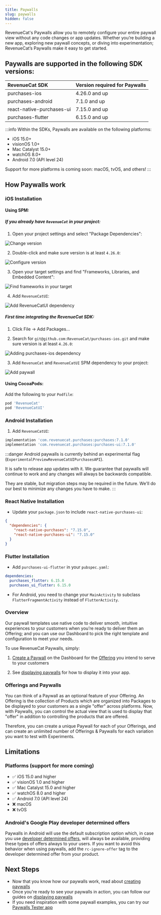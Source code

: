 ```yaml
---
title: Paywalls
slug: paywalls
hidden: false
---
```

RevenueCat's Paywalls allow you to remotely configure your entire paywall view without any code changes or app updates. Whether you’re building a new app, exploring new paywall concepts, or diving into experimentation; RevenueCat’s Paywalls make it easy to get started.

## Paywalls are supported in the following SDK versions:
| RevenueCat SDK           | Version required for Paywalls | 
| :----------------------- | :--------------------------------------------- |
| purchases-ios             | 4.26.0 and up                 |
| purchases-android         | 7.1.0 and up                  |
| react-native-purchases-ui | 7.15.0 and up                 | 
| purchases-flutter         | 6.15.0 and up                 |

:::info
Within the SDKs, Paywalls are available on the following platforms:
- iOS 15.0+
- visionOS 1.0+
- Mac Catalyst 15.0+
- watchOS 8.0+
- Android 7.0 (API level 24)

Support for more platforms is coming soon: macOS, tvOS, and others!
:::


<YouTubeEmbed videoId="xSc9ICeyJpk" title="Introducing RevenueCat Paywalls" />

## How Paywalls work

### iOS Installation

#### Using SPM:

##### If you already have `RevenueCat` in your project:

1. Open your project settings and select "Package Dependencies":

![Change version](https://github.com/RevenueCat/purchases-ios/assets/685609/d317fd33-8270-4d9b-9b38-8f5f14342b04)

2. Double-click and make sure version is at least `4.26.0`:

![Configure version](https://github.com/RevenueCat/purchases-ios/assets/685609/f537a1e1-a1ab-4e6f-986c-05abdcf1dd9f)

3. Open your target settings and find "Frameworks, Libraries, and Embedded Content":

![Find frameworks in your target](https://github.com/RevenueCat/purchases-ios/assets/685609/af078e9a-4b98-42c6-8ca7-6f79aebdf3e0)

4. Add `RevenueCatUI`:

![Add RevenueCatUI dependency](https://github.com/RevenueCat/purchases-ios/assets/685609/c2a3498c-b80d-405c-bdf6-75de927ea58e)

##### First time integrating the RevenueCat SDK:

1. Click File -> Add Packages...

2. Search for `git@github.com:RevenueCat/purchases-ios.git` and make sure version is at least `4.26.0`:

![Adding purchases-ios dependency](https://github.com/RevenueCat/purchases-ios/assets/685609/18291043-5710-4944-ba12-7d6d83bde240)

3. Add `RevenueCat` and `RevenueCatUI` SPM dependency to your project:

![Add paywall](https://files.readme.io/9140485-Screenshot_2023-08-04_at_12.08.07.png)

#### Using CocoaPods:

Add the following to your `Podfile`:
```ruby
pod 'RevenueCat'
pod 'RevenueCatUI'
```

### Android Installation

1. Add `RevenueCatUI`:
```groovy build.gradle
implementation 'com.revenuecat.purchases:purchases:7.1.0'
implementation 'com.revenuecat.purchases:purchases-ui:7.1.0'
```

:::danger
Android paywalls is currently behind an experimental flag (`ExperimentalPreviewRevenueCatUIPurchasesAPI`).

It is safe to release app updates with it. We guarantee that paywalls will continue to work and any changes will always be backwards compatible.

They are stable, but migration steps may be required in the future. We'll do our best to minimize any changes you have to make.
:::

### React Native Installation

- Update your `package.json` to include `react-native-purchases-ui`:
```json
{
  "dependencies": {
    "react-native-purchases": "7.15.0",
    "react-native-purchases-ui": "7.15.0"
  }
}
```

### Flutter Installation

- Add `purchases-ui-flutter` in your `pubspec.yaml`:
```yaml
dependencies:
  purchases_flutter: 6.15.0
  purchases_ui_flutter: 6.15.0
```
- For Android, you need to change your `MainActivity` to subclass `FlutterFragmentActivity` instead of `FlutterActivity`.

### Overview

Our paywall templates use native code to deliver smooth, intuitive experiences to your customers when you’re ready to deliver them an Offering; and you can use our Dashboard to pick the right template and configuration to meet your needs.

To use RevenueCat Paywalls, simply:

1. [Create a Paywall](/docs/tools/paywalls/creating-paywalls) on the Dashboard for the [Offering](/docs/getting-started/entitlements) you intend to serve to your customers

2. See [displaying paywalls](/docs/tools/paywalls/displaying-paywalls) for how to display it into your app.

### Offerings and Paywalls

You can think of a Paywall as an optional feature of your Offering. An Offering is the collection of Products which are organized into Packages to be displayed to your customers as a single "offer" across platforms. Now, with Paywalls, you can control the actual view that is used to display that "offer" in addition to controlling the products that are offered.

Therefore, you can create a unique Paywall for each of your Offerings, and can create an unlimited number of Offerings & Paywalls for each variation you want to test with Experiments.

## Limitations

### Platforms (support for more coming)
* ✅  iOS 15.0 and higher
* ✅  visionOS 1.0 and higher
* ✅  Mac Catalyst 15.0 and higher
* ✅  watchOS 8.0 and higher
* ✅  Android 7.0 (API level 24)
* ❌  macOS
* ❌  tvOS

### Android's Google Play developer determined offers
Paywalls in Android will use the default subscription option which, in case you use [developer determined offers](/docs/subscription-guidance/subscription-offers/google-play-offers#eligibility-criteria), will always be available, providing these types of offers always to your users. If you want to avoid this behavior when using paywalls, add the `rc-ignore-offer` tag to the developer determined offer from your product.

## Next Steps

* Now that you know how our paywalls work, read about [creating paywalls](/docs/tools/paywalls/creating-paywalls)
* Once you're ready to see your paywalls in action, you can follow our guides on [displaying paywalls](/docs/tools/paywalls/displaying-paywalls)
* If you need inspiration with some paywall examples, you can try our [Paywalls Tester app](https://github.com/RevenueCat/purchases-ios/tree/main/Tests/TestingApps/PaywallsTester)
